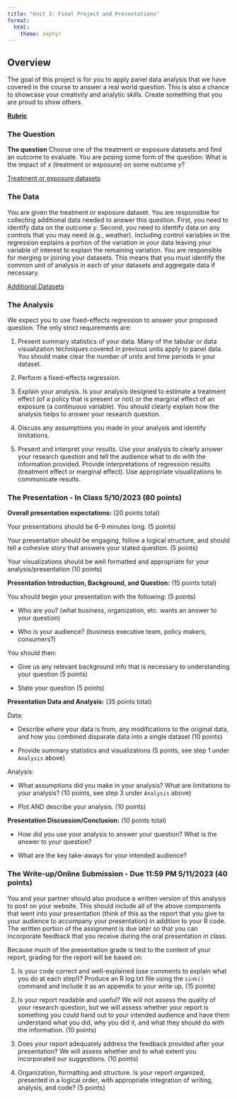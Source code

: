 ```yaml
---
title: "Unit 3: Final Project and Presentations"
format: 
  html:
    theme: zephyr
---
```


## Overview

The goal of this project is for you to apply panel data analysis that we have covered in the course to answer a real world question. This is also a chance to showcase your creativity and analytic skills. Create something that you are proud to show others.

[**Rubric**](project_3_rubric.html)


### The Question

**The question** Choose one of the treatment or exposure datasets and find an outcome to evaluate.  You are posing some form of the question: What is the impact of $x$ (treatment or exposure) on some outcome $y$?

[Treatment or exposure datasets](https://colostate-my.sharepoint.com/:f:/g/personal/jbayham_colostate_edu/Ene2gKXT9QBMr5Zb383dEeYBmvLFvFZR6PTwxUcGNza_0g?e=gwtVHm)

### The Data

You are given the treatment or exposure dataset. You are responsible for collecting additional data needed to answer this question. First, you need to identify data on the outcome $y$. Second, you need to identify data on any controls that you may need (e.g., weather).  Including control variables in the regression explains a portion of the variation in your data leaving your variable of interest to explain the remaining variation. You are responsible for merging or joining your datasets. This means that you must identify the common unit of analysis in each of your datasets and aggregate data if necessary.

[Additional Datasets](https://colostate-my.sharepoint.com/:f:/g/personal/jbayham_colostate_edu/EsuPJcqiDPZFu0qJ-JONVLcB1gnp08EAm2LuTPAHVz2yqA?e=IsLJkA)


### The Analysis

We expect you to use fixed-effects regression to answer your proposed question. The only strict requirements are: 

1. Present summary statistics of your data. Many of the tabular or data visualization techniques covered in previous units apply to panel data.  You should make clear the number of units and time periods in your dataset. 

2. Perform a fixed-effects regression.

3. Explain your analysis. Is your analysis designed to estimate a treatment effect (of a policy that is present or not) or the marginal effect of an exposure (a continuous variable). You should clearly explain how the analysis helps to answer your research question.

4. Discuss any assumptions you made in your analysis and identify limitations.

5. Present and interpret your results. Use your analysis to clearly answer your research question and tell the audience what to do with the information provided. Provide interpretations of regression results (treatment effect or marginal effect). Use appropriate visualizations to communicate results.

### The Presentation - In Class 5/10/2023 (80 points)

**Overall presentation expectations:** (20 points total)

Your presentations should be 6-9 minutes long. (5 points)

Your presentation should be engaging, follow a logical structure, and should tell a cohesive story that answers your stated question. (5 points)

Your visualizations should be well formatted and appropriate for your analysis/presentation (10 points)

**Presentation Introduction, Background, and Question:** (15 points total)

You should begin your presentation with the following: (5 points)

- Who are you? (what business, organization, etc. wants an answer to your question) 

- Who is your audience? (business executive team, policy makers, consumers?) 

You should then: 

- Give us any relevant background info that is necessary to understanding your question (5 points)

- State your question (5 points)

**Presentation Data and Analysis:** (35 points total)

Data: 

- Describe where your data is from, any modifications to the original data, and how you combined disparate data into a single dataset (10 points)

- Provide summary statistics and visualizations (5 points, see step 1 under `Analysis` above)

Analysis:

- What assumptions did you make in your analysis?  What are limitations to your analysis? (10 points, see step 3 under `Analysis` above)

- Plot AND describe your analysis. (10 points)

**Presentation Discussion/Conclusion:** (10 points total)

- How did you use your analysis to answer your question? What is the answer to your question?

- What are the key take-aways for your intended audience?


### The Write-up/Online Submission - Due 11:59 PM 5/11/2023 (40 points)

You and your partner should also produce a written version of this analysis to post on your website. This should include all of the above components that went into your presentation (think of this as the report that you give to your audience to accompany your presentation) in addition to your R code. The written portion of the assignment is due later so that you can incorporate feedback that you receive during the oral presentation in class.

Because much of the presentation grade is tied to the content of your report, grading for the report will be based on: 

1. Is your code correct and well-explained (use comments to explain what you do at each step!)? Produce an R log.txt file using the `sink()` command and include it as an appendix to your write up. (15 points)

2. Is your report readable and useful? We will not assess the quality of your research question, but we will assess whether your report is something you could hand out to your intended audience and have them understand what you did, why you did it, and what they should do with the information. (10 points)

3. Does your report adequately address the feedback provided after your presentation? We will assess whether and to what extent you incorporated our suggestions. (10 points)

3. Organization, formatting and structure. Is your report organized, presented in a logical order, with appropriate integration of writing, analysis, and code? (5 points)

